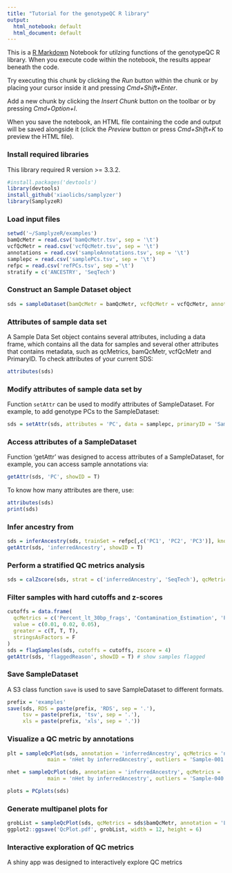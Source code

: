 ```yaml
---
title: "Tutorial for the genotypeQC R library"
output:
  html_notebook: default
  html_document: default
---
```


This is a [R Markdown](http://rmarkdown.rstudio.com) Notebook for utilzing functions of the genotypeQC R library. When you execute code within the notebook, the results appear beneath the code.

Try executing this chunk by clicking the *Run* button within the chunk or by placing your cursor inside it and pressing *Cmd+Shift+Enter*.

Add a new chunk by clicking the *Insert Chunk* button on the toolbar or by pressing *Cmd+Option+I*.

When you save the notebook, an HTML file containing the code and output will be saved alongside it (click the *Preview* button or press *Cmd+Shift+K* to preview the HTML file).

### Install required libraries
This library required R version >= 3.3.2.
```r
#install.packages('devtools')
library(devtools)
install_github('xiaolicbs/samplyzer')
library(SamplyzeR)
```

### Load input files
```r
setwd('~/SamplyzeR/examples')
bamQcMetr = read.csv('bamQcMetr.tsv', sep = '\t')
vcfQcMetr = read.csv('vcfQcMetr.tsv', sep = '\t')
annotations = read.csv('sampleAnnotations.tsv', sep = '\t')
samplepc = read.csv('samplePCs.tsv', sep = '\t')
refpc = read.csv('refPCs.tsv', sep ='\t')
stratify = c('ANCESTRY', 'SeqTech')
```

### Construct an Sample Dataset object
```r
sds = sampleDataset(bamQcMetr = bamQcMetr, vcfQcMetr = vcfQcMetr, annotations = annotations, primaryID = 'SampleID')
```

### Attributes of sample data set
A Sample Data Set object contains several attributes, including a data frame, which contains all the data for samples and
several other attributes that contains metadata, such as qcMetrics, bamQcMetr, vcfQcMetr and PrimaryID. To check attributes of your current SDS:
```r
attributes(sds)
```
### Modify attributes of sample data set by
Function `setAttr` can be used to modify attributes of SampleDataset. For example, to add genotype PCs to the SampleDataset:
```r
sds = setAttr(sds, attributes = 'PC', data = samplepc, primaryID = 'SampleID')
```

### Access attributes of a SampleDataset
Function 'getAttr' was designed to access attributes of a SampleDataset, for example, you can access sample annotations via:
```r
getAttr(sds, 'PC', showID = T)
```
To know how many attributes are there, use:
```r
attributes(sds)
print(sds)
```
### Infer ancestry from
```r
sds = inferAncestry(sds, trainSet = refpc[,c('PC1', 'PC2', 'PC3')], knownAncestry = refpc$group )
getAttr(sds, 'inferredAncestry', showID = T)
```

### Perform a stratified QC metrics analysis
```r
sds = calZscore(sds, strat = c('inferredAncestry', 'SeqTech'), qcMetrics = sds$vcfQcMetr)
```

### Filter samples with hard cutoffs and z-scores
```r
cutoffs = data.frame(
  qcMetrics = c('Percent_lt_30bp_frags', 'Contamination_Estimation', 'Percent_Chimeric_Reads'),
  value = c(0.01, 0.02, 0.05),
  greater = c(T, T, T),
  stringsAsFactors = F
)
sds = flagSamples(sds, cutoffs = cutoffs, zscore = 4)
getAttr(sds, 'flaggedReason', showID = T) # show samples flagged
```

### Save SampleDataset
A S3 class function `save` is used to save SampleDataset to different formats.
```r
prefix = 'examples'
save(sds, RDS = paste(prefix, 'RDS', sep = '.'),
     tsv = paste(prefix, 'tsv', sep = '.'),
     xls = paste(prefix, 'xls', sep = '.'))
```

### Visualize a QC metric by annotations
```r
plt = sampleQcPlot(sds, annotation = 'inferredAncestry', qcMetrics = 'nHets', geom = 'scatter',
             main = 'nHet by inferredAncestry', outliers = 'Sample-001', show = T)

nhet = sampleQcPlot(sds, annotation = 'inferredAncestry', qcMetrics = 'nHets', geom = 'scatter',
             main = 'nHet by inferredAncestry', outliers = 'Sample-040', show = T)
```
```r
plots = PCplots(sds)
```
### Generate multipanel plots for
```r
grobList = sampleQcPlot(sds, qcMetrics = sds$bamQcMetr, annotation = 'LCSETMax', geom = 'scatter', ncols = 3, outliers = 'Sample-001')
ggplot2::ggsave('QcPlot.pdf', grobList, width = 12, height = 6)
```


### Interactive exploration of QC metrics
A shiny app was designed to interactively explore QC metrics
```r

```
